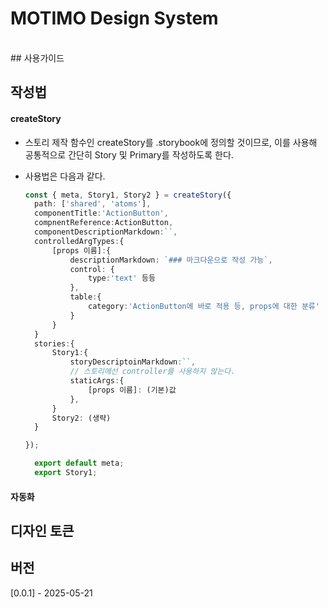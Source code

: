 
<Meta title="Introduction" />

# **MOTIMO Design System**

<br />
## 사용가이드
<br />

## 작성법

#### createStory

- 스토리 제작 함수인 createStory를 .storybook에 정의할 것이므로, 이를 사용해 공통적으로 간단히 Story 및 Primary를 작성하도록 한다.

- 사용법은 다음과 같다.

  ```typescript
  const { meta, Story1, Story2 } = createStory({
    path: ['shared', 'atoms'],
    componentTitle:'ActionButton',
    compnentReference:ActionButton,
    componentDescriptionMarkdown:``,
    controlledArgTypes:{
        [props 이름]:{
            descriptionMarkdown: `### 마크다운으로 작성 가능`,
            control: {
                type:'text' 등등
            },
            table:{
                category:'ActionButton에 바로 적용 등, props에 대한 분류'
            }
        }
    }
    stories:{
        Story1:{
            storyDescriptoinMarkdown:``,
            // 스토리에선 controller를 사용하지 않는다.
            staticArgs:{
                [props 이름]: (기본)값
            },
        }
        Story2: (생략)
    }

  });

    export default meta;
    export Story1;

  ```

#### 자동화

## 디자인 토큰

## 버전

[0.0.1] - 2025-05-21
